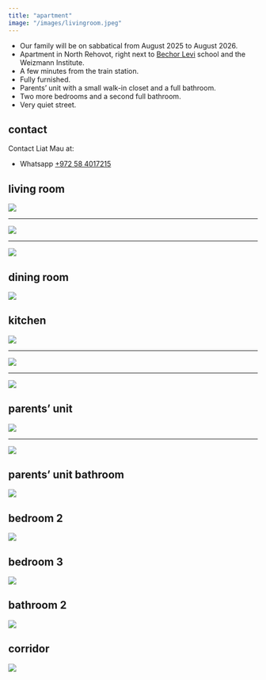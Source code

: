 ```yaml
---
title: "apartment"
image: "/images/livingroom.jpeg"
---
```


* Our family will be on sabbatical from August 2025 to August 2026.
* Apartment in North Rehovot, right next to <a href="https://maps.app.goo.gl/CN8fj3u9LUK2ibsc9" target="_blank">Bechor Levi</a> school and the Weizmann Institute.
* A few minutes from the train station.
* Fully furnished.
* Parents' unit with a small walk-in closet and a full bathroom.
* Two more bedrooms and a second full bathroom.
* Very quiet street.

## contact

Contact Liat Mau at:

* Whatsapp [+972 58 4017215](https://api.whatsapp.com/send?phone=972584017215)

## living room

![](/images/livingroom.jpeg)

---

![](/images/livingroomB.jpeg)


---

![](/images/livingroom3.jpeg)


## dining room

![](/images/dining.jpeg)

## kitchen

![](/images/kitchen1.jpeg)

---

![](/images/kitchen2.jpeg)

---

![](/images/kitchen3.jpeg)

## parents' unit

![](/images/bedroomC1.jpeg)

---

![](/images/bedroomC3.jpeg)


## parents' unit bathroom

![](/images/parents-bathroom.jpeg)

## bedroom 2

![](/images/bedroomA.jpeg)

## bedroom 3

![](/images/bedroomB.jpeg)

## bathroom 2

![](/images/kids-bathroom.jpeg)

## corridor

![](/images/corridor.jpeg)

